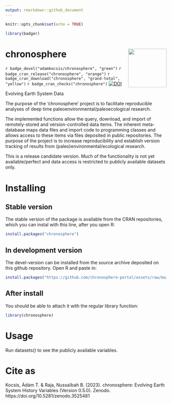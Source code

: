 ```yaml
---
output: rmarkdown::github_document
---
```


```r
knitr::opts_chunk$set(echo = TRUE)

library(badger)
```

# chronosphere <img src="man/figures/logo.png" align="right" width="120"/>

`r badge_devel("adamkocsis/chronosphere", "green")`
`r badge_cran_release("chronosphere", "orange")`
`r badge_cran_download("chronosphere", "grand-total", "yellow")`
`r badge_cran_checks("chronosphere")`
[![DOI](https://zenodo.org/badge/DOI/10.5281/zenodo.3525481.svg)](https://doi.org/10.5281/zenodo.3525481)


Evolving Earth System Data

The purpose of the 'chronosphere' project is to facilitate reproducible analyses of deep time paleoenvironmental/paleoecological research. 

The implemented functions allow the query, download, and import of remotely-stored and version-controlled data items. The inherent meta-database maps data files and import code to programming classes and allows access to these items via files deposited in public repositories. The purpose of the project is to increase reproducibility and establish version tracking of results from (paleo)environmental/ecological research.

This is a release candidate version. Much of the functionality is not yet available/perfect and data access is restricted to publicly available datasets only. 

# Installing

## Stable version

The stable version of the package is available from the CRAN repositories, which you can instal with this line, after you open R:

```r
install.packages("chronosphere")
```

## In development version

The devel-version can be installed from the source archive deposited on this github repository. Open R and paste in: 
```r
install.packages("https://github.com/chronosphere-portal/assets/raw/main/archive/r_client/chronosphere_0.5.0.tar.gz", repos=NULL, type="source")
```

## After install
You should be able to attach it with the regular library function:
```r
library(chronosphere)
```

# Usage

Run datasets() to see the publicly available variables. 

# Cite as
Kocsis, Ádám T. & Raja, Nussaïbah B. (2023). chronosphere: Evolving Earth System History Variables (Version 0.5.0). Zenodo. https://doi.org/10.5281/zenodo.3525481

